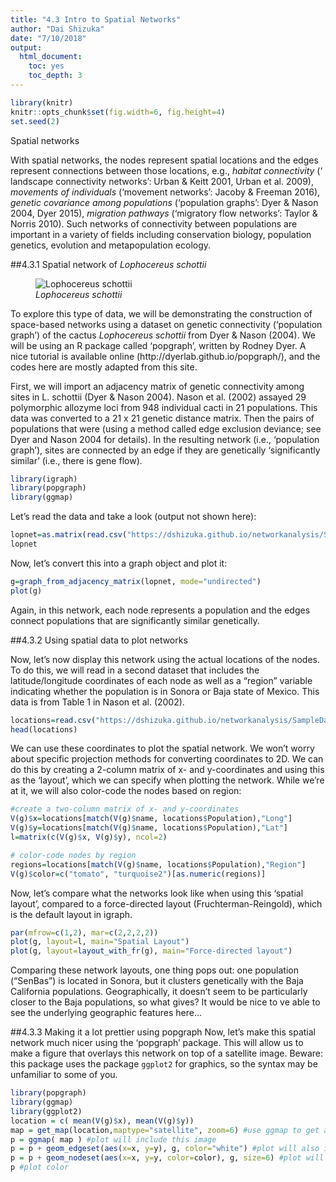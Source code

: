 ```yaml
---
title: "4.3 Intro to Spatial Networks"
author: "Dai Shizuka"
date: "7/10/2018"
output: 
  html_document:
    toc: yes
    toc_depth: 3
---
```


```r
library(knitr)
knitr::opts_chunk$set(fig.width=6, fig.height=4) 
set.seed(2)
```

Spatial networks

With spatial networks, the nodes represent spatial locations and the edges represent connections between those locations, e.g., *habitat connectivity* (‘ landscape connectivity networks’: Urban & Keitt 2001, Urban et al. 2009), *movements of individuals* (‘movement networks’: Jacoby & Freeman 2016), *genetic covariance among populations* (‘population graphs’: Dyer & Nason 2004, Dyer 2015), *migration pathways* (‘migratory flow networks’: Taylor & Norris 2010). Such networks of connectivity between populations are important in a variety of fields including conservation biology, population genetics, evolution and metapopulation ecology.

##4.3.1 Spatial network of *Lophocereus schottii*

![*Lophocereus schottii*](https://www.dropbox.com/s/bvclexwgv2zktur/L.schottii.jpg?dl=1)

To explore this type of data, we will be demonstrating the construction of space-based networks using a dataset on genetic connectivity (‘population graph’) of the cactus *Lophocereus schottii* from Dyer & Nason (2004). We will be using an R package called ‘popgraph’, written by Rodney Dyer. A nice tutorial is available online (http://dyerlab.github.io/popgraph/), and the codes here are mostly adapted from this site.

First, we will import an adjacency matrix of genetic connectivity among sites in L. schottii (Dyer & Nason 2004). Nason et al. (2002) assayed 29 polymorphic allozyme loci from 948 individual cacti in 21 populations. This data was converted to a 21 x 21 genetic distance matrix. Then the pairs of populations that were (using a method called edge exclusion deviance; see Dyer and Nason 2004 for details). In the resulting network (i.e., ‘population graph’), sites are connected by an edge if they are genetically ‘significantly similar’ (i.e., there is gene flow).

```r
library(igraph)
library(popgraph)
library(ggmap)
```

Let’s read the data and take a look (output not shown here):
```r
lopnet=as.matrix(read.csv("https://dshizuka.github.io/networkanalysis/SampleData/lopho_network.csv", header=T, row.names=1)) #From Dyer et al. 2004
lopnet
```

Now, let’s convert this into a graph object and plot it:
```r
g=graph_from_adjacency_matrix(lopnet, mode="undirected") 
plot(g)
```

Again, in this network, each node represents a population and the edges connect populations that are significantly similar genetically.

##4.3.2 Using spatial data to plot networks

Now, let’s now display this network using the actual locations of the nodes. To do this, we will read in a second dataset that includes the latitude/longitude coordinates of each node as well as a “region” variable indicating whether the population is in Sonora or Baja state of Mexico. This data is from Table 1 in Nason et al. (2002).

```r
locations=read.csv("https://dshizuka.github.io/networkanalysis/SampleData/lopho_locations.csv") 
head(locations)
```

We can use these coordinates to plot the spatial network. We won’t worry about specific projection methods for converting coordinates to 2D. We can do this by creating a 2-column matrix of x- and y-coordinates and using this as the ‘layout’, which we can specify when plotting the network. While we’re at it, we will also color-code the nodes based on region:

```r
#create a two-column matrix of x- and y-coordinates
V(g)$x=locations[match(V(g)$name, locations$Population),"Long"]
V(g)$y=locations[match(V(g)$name, locations$Population),"Lat"]
l=matrix(c(V(g)$x, V(g)$y), ncol=2)

# color-code nodes by region
regions=locations[match(V(g)$name, locations$Population),"Region"]
V(g)$color=c("tomato", "turquoise2")[as.numeric(regions)]
```

Now, let’s compare what the networks look like when using this ‘spatial layout’, compared to a force-directed layout (Fruchterman-Reingold), which is the default layout in igraph.

```r
par(mfrow=c(1,2), mar=c(2,2,2,2))
plot(g, layout=l, main="Spatial Layout")
plot(g, layout=layout_with_fr(g), main="Force-directed layout")
```

Comparing these network layouts, one thing pops out: one population (“SenBas”) is located in Sonora, but it clusters genetically with the Baja California populations. Geographically, it doesn’t seem to be particularly closer to the Baja populations, so what gives? It would be nice to ve able to see the underlying geographic features here...

##4.3.3 Making it a lot prettier using popgraph
Now, let’s make this spatial network much nicer using the ‘popgraph’ package. This will allow us to make a figure that overlays this network on top of a satellite image. Beware: this package uses the package `ggplot2` for graphics, so the syntax may be unfamiliar to some of you.

```r
library(popgraph)
library(ggmap)
library(ggplot2)
location = c( mean(V(g)$x), mean(V(g)$y))
map = get_map(location,maptype="satellite", zoom=6) #use ggmap to get a satellite image of the study area.
p = ggmap( map ) #plot will include this image
p = p + geom_edgeset(aes(x=x, y=y), g, color="white") #plot will also include the network edges, in white
p = p + geom_nodeset(aes(x=x, y=y, color=color), g, size=6) #plot will also include the network nodes, color-coded by region
p #plot color
```